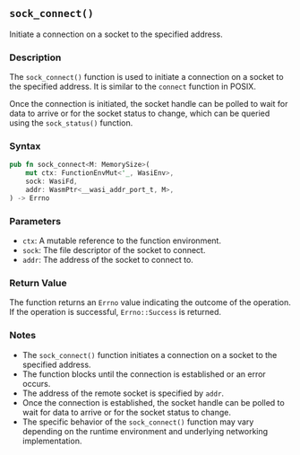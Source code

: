 ## `sock_connect()`

Initiate a connection on a socket to the specified address.

### Description

The `sock_connect()` function is used to initiate a connection on a socket to the specified address. It is similar to the `connect` function in POSIX.

Once the connection is initiated, the socket handle can be polled to wait for data to arrive or for the socket status to change, which can be queried using the `sock_status()` function.

### Syntax

```rust
pub fn sock_connect<M: MemorySize>(
    mut ctx: FunctionEnvMut<'_, WasiEnv>,
    sock: WasiFd,
    addr: WasmPtr<__wasi_addr_port_t, M>,
) -> Errno
```

### Parameters

- `ctx`: A mutable reference to the function environment.
- `sock`: The file descriptor of the socket to connect.
- `addr`: The address of the socket to connect to.

### Return Value

The function returns an `Errno` value indicating the outcome of the operation. If the operation is successful, `Errno::Success` is returned.

### Notes

- The `sock_connect()` function initiates a connection on a socket to the specified address.
- The function blocks until the connection is established or an error occurs.
- The address of the remote socket is specified by `addr`.
- Once the connection is established, the socket handle can be polled to wait for data to arrive or for the socket status to change.
- The specific behavior of the `sock_connect()` function may vary depending on the runtime environment and underlying networking implementation.
